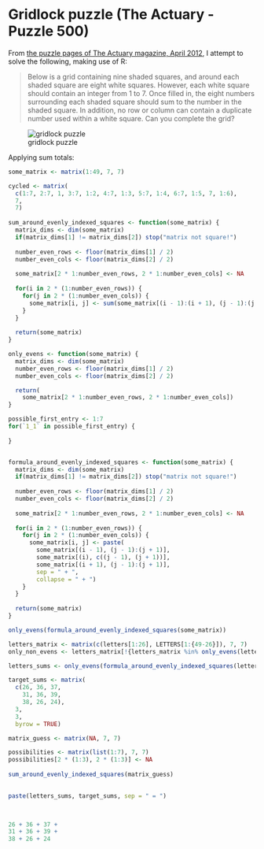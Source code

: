 # Gridlock puzzle (The Actuary - Puzzle 500)

From [the puzzle pages of The Actuary magazine, April 2012](http://www.theactuary.com/puzzles-and-games/2012/the-actuary-puzzles-april-2012/), I attempt to solve the following, making use of R:

> Below is a grid containing nine shaded squares, and around each shaded
> square are eight white squares. However, each white square should
> contain an integer from 1 to 7. Once filled in, the eight numbers surrounding
> each shaded square should sum to the number in the shaded square. In
> addition, no row or column can contain a duplicate number used within a
> white square. Can you complete the grid?

![gridlock puzzle](actuary_april_2012.png)

Applying sum totals:

```r

some_matrix <- matrix(1:49, 7, 7)

cycled <- matrix(
  c(1:7, 2:7, 1, 3:7, 1:2, 4:7, 1:3, 5:7, 1:4, 6:7, 1:5, 7, 1:6),
  7,
  7)
 
sum_around_evenly_indexed_squares <- function(some_matrix) {
  matrix_dims <- dim(some_matrix) 
  if(matrix_dims[1] != matrix_dims[2]) stop("matrix not square!")
  
  number_even_rows <- floor(matrix_dims[1] / 2)
  number_even_cols <- floor(matrix_dims[2] / 2)
  
  some_matrix[2 * 1:number_even_rows, 2 * 1:number_even_cols] <- NA
  
  for(i in 2 * (1:number_even_rows)) {
    for(j in 2 * (1:number_even_cols)) {
	  some_matrix[i, j] <- sum(some_matrix[(i - 1):(i + 1), (j - 1):(j + 1)], na.rm = TRUE)
	}
  }
  
  return(some_matrix)  
}

only_evens <- function(some_matrix) {
  matrix_dims <- dim(some_matrix) 
  number_even_rows <- floor(matrix_dims[1] / 2)
  number_even_cols <- floor(matrix_dims[2] / 2)

  return(
    some_matrix[2 * 1:number_even_rows, 2 * 1:number_even_cols])
}

possible_first_entry <- 1:7
for(`1_1` in possible_first_entry) {
  
}


formula_around_evenly_indexed_squares <- function(some_matrix) {
  matrix_dims <- dim(some_matrix) 
  if(matrix_dims[1] != matrix_dims[2]) stop("matrix not square!")
  
  number_even_rows <- floor(matrix_dims[1] / 2)
  number_even_cols <- floor(matrix_dims[2] / 2)
  
  some_matrix[2 * 1:number_even_rows, 2 * 1:number_even_cols] <- NA
  
  for(i in 2 * (1:number_even_rows)) {
    for(j in 2 * (1:number_even_cols)) {
	  some_matrix[i, j] <- paste(
	    some_matrix[(i - 1), (j - 1):(j + 1)],
	    some_matrix[(i), c((j - 1), (j + 1))],
	    some_matrix[(i + 1), (j - 1):(j + 1)],
		sep = " + ",
		collapse = " + ")
	}
  }
  
  return(some_matrix)  
}

only_evens(formula_around_evenly_indexed_squares(some_matrix))

letters_matrix <- matrix(c(letters[1:26], LETTERS[1:{49-26}]), 7, 7)
only_non_evens <- letters_matrix[!{letters_matrix %in% only_evens(letters_matrix)}]

letters_sums <- only_evens(formula_around_evenly_indexed_squares(letters_matrix))

target_sums <- matrix(
  c(26, 36, 37,
    31, 36, 39,
    38, 26, 24),
  3, 
  3,
  byrow = TRUE)

matrix_guess <- matrix(NA, 7, 7)

possibilities <- matrix(list(1:7), 7, 7)
possibilities[2 * (1:3), 2 * (1:3)] <- NA
  
sum_around_evenly_indexed_squares(matrix_guess)

  
paste(letters_sums, target_sums, sep = " = ")


  
26 + 36 + 37 +
31 + 36 + 39 +
38 + 26 + 24

```